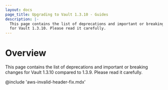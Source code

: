 ```yaml
---
layout: docs
page_title: Upgrading to Vault 1.3.10 - Guides
description: |-
  This page contains the list of deprecations and important or breaking changes
  for Vault 1.3.10. Please read it carefully.
---
```


# Overview

This page contains the list of deprecations and important or breaking changes
for Vault 1.3.10 compared to 1.3.9. Please read it carefully.

@include 'aws-invalid-header-fix.mdx'
